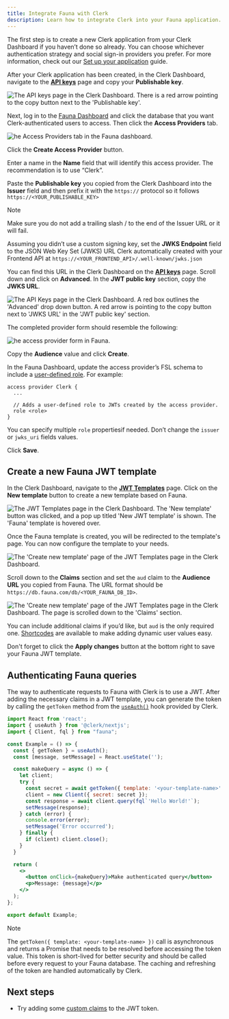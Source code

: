```yaml
---
title: Integrate Fauna with Clerk
description: Learn how to integrate Clerk into your Fauna application.
---
```


The first step is to create a new Clerk application from your Clerk Dashboard if you haven’t done so already. You can choose whichever authentication strategy and social sign-in providers you prefer. For more information, check out our [Set up your application](/docs/quickstarts/setup-clerk) guide.

After your Clerk application has been created, in the Clerk Dashboard, navigate to the **[API keys](https://dashboard.clerk.com/last-active?path=api-keys)** page and copy your **Publishable key**.

![The API keys page in the Clerk Dashboard. There is a red arrow pointing to the copy button next to the 'Publishable key'.](/docs/images/integrations/publishable-key.webp)

Next, log in to the [Fauna Dashboard](https://dashboard.fauna.com/) and click the database that you want Clerk-authenticated users to access. Then click the **Access Providers** tab.

![he Access Providers tab in the Fauna dashboard.](/docs/images/integrations/fauna/security-providers.webp)

Click the **Create Access Provider** button.

Enter a name in the **Name** field that will identify this access provider. The recommendation is to use “Clerk”.

Paste the **Publishable key** you copied from the Clerk Dashboard into the **Issuer** field and then prefix it with the `https://` protocol so it follows `https://<YOUR_PUBLISHABLE_KEY>`

> [!NOTE]
> Make sure you do not add a trailing slash / to the end of the Issuer URL or it will fail.

Assuming you didn’t use a custom signing key, set the **JWKS Endpoint** field to the JSON Web Key Set (JWKS) URL Clerk automatically created with your Frontend API at `https://<YOUR_FRONTEND_API>/.well-known/jwks.json`

You can find this URL in the Clerk Dashboard on the **[API keys](https://dashboard.clerk.com/last-active?path=api-keys)** page. Scroll down and click on **Advanced**. In the **JWT public key** section, copy the **JWKS URL**.

![The API Keys page in the Clerk Dashboard. A red box outlines the 'Advanced' drop down button. A red arrow is pointing to the copy button next to 'JWKS URL' in the 'JWT public key' section.](/docs/images/integrations/jwks-url.webp)

The completed provider form should resemble the following:

![he access provider form in Fauna.](/docs/images/integrations/fauna/new-access-provider.webp)

Copy the **Audience** value and click **Create**.

In the Fauna Dashboard, update the access provider’s FSL schema to include a [user-defined role](https://docs.fauna.com/fauna/current/learn/security/roles/). For example:

```fsl
access provider Clerk {
  ...

  // Adds a user-defined role to JWTs created by the access provider.
  role <role>
}
```

You can specify multiple `role` propertiesif needed. Don’t change the `issuer` or `jwks_uri` fields values.

Click **Save**.

## Create a new Fauna JWT template

In the Clerk Dashboard, navigate to the **[JWT Templates](https://dashboard.clerk.com/last-active?path=jwt-templates)** page. Click on the **New template** button to create a new template based on Fauna.

![The JWT Templates page in the Clerk Dashboard. The 'New template' button was clicked, and a pop up titled 'New JWT template' is shown. The 'Fauna' template is hovered over.](/docs/images/integrations/fauna/jwt-templates.webp)

Once the Fauna template is created, you will be redirected to the template's page. You can now configure the template to your needs.

![The 'Create new template' page of the JWT Templates page in the Clerk Dashboard.](/docs/images/integrations/fauna/create-template.webp)

Scroll down to the **Claims** section and set the `aud` claim to the **Audience URL** you copied from Fauna. The URL format should be `https://db.fauna.com/db/<YOUR_FAUNA_DB_ID>`.

![The 'Create new template' page of the JWT Templates page in the Clerk Dashboard. The page is scrolled down to the 'Claims' section.](/docs/images/integrations/fauna/template-shortcodes.webp)

You can include additional claims if you’d like, but `aud` is the only required one. [Shortcodes](/docs/backend-requests/making/jwt-templates#shortcodes) are available to make adding dynamic user values easy.

Don't forget to click the **Apply changes** button at the bottom right to save your Fauna JWT template.

## Authenticating Fauna queries

The way to authenticate requests to Fauna with Clerk is to use a JWT. After adding the necessary claims in a JWT template, you can generate the token by calling the `getToken` method from the [`useAuth()`](/docs/references/react/use-auth) hook provided by Clerk.

```jsx
import React from 'react';
import { useAuth } from '@clerk/nextjs';
import { Client, fql } from "fauna";

const Example = () => {
  const { getToken } = useAuth();
  const [message, setMessage] = React.useState('');

  const makeQuery = async () => {
    let client;
    try {
      const secret = await getToken({ template: '<your-template-name>' });
      client = new Client({ secret: secret });
      const response = await client.query(fql`'Hello World!'`);
      setMessage(response);
    } catch (error) {
      console.error(error);
      setMessage('Error occurred');
    } finally {
      if (client) client.close();
    }
  }

  return (
    <>
      <button onClick={makeQuery}>Make authenticated query</button>
      <p>Message: {message}</p>
    </>
  );
};

export default Example;
```

> [!NOTE]
> The `getToken({ template: <your-template-name> })` call is asynchronous and returns a Promise that needs to be resolved before accessing the token value. This token is short-lived for better security and should be called before every request to your Fauna database. The caching and refreshing of the token are handled automatically by Clerk.

## Next steps

- Try adding some [custom claims](/docs/backend-requests/making/jwt-templates) to the JWT token.
